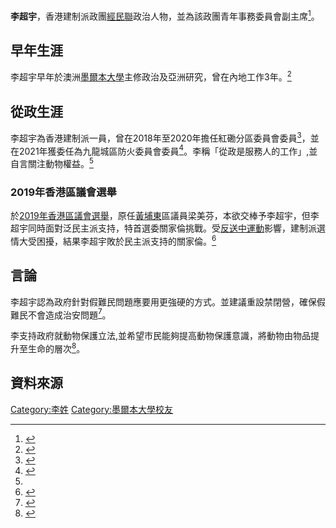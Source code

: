 '''李超宇'''，香港建制派政團[[經民聯|經民聯]]政治人物，並為該政團青年事務委員會副主席<ref>{{cite web |title=香港經濟民生聯盟青年事務委員會 |url=https://www.bpahk.org/%e9%9d%92%e5%b9%b4%e4%ba%8b%e5%8b%99%e5%a7%94%e5%93%a1%e6%9c%83/ |website=香港經濟民生聯盟 |accessdate=2021-07-29 |archive-date=2021-12-23 |archive-url=https://web.archive.org/web/20211223194013/https://www.bpahk.org/%E9%9D%92%E5%B9%B4%E4%BA%8B%E5%8B%99%E5%A7%94%E5%93%A1%E6%9C%83/ |dead-url=no }}</ref>。

==早年生涯==
李超宇早年於澳洲[[墨爾本大學|墨爾本大學]]主修政治及亞洲研究，曾在內地工作3年。<ref name="Mingpao-20181023">{{cite web |title=特稿：梁美芬梁志祥區選潛在接棒人 建制新一代：保皇批評源於不了解 |url=http://www.mingpaocanada.com/van/htm/News/20181023/HK-ggb1_r.htm |accessdate=2020-07-27 |archive-date=2019-10-21 |archive-url=https://web.archive.org/web/20191021045634/http://www.mingpaocanada.com/van/htm/News/20181023/HK-ggb1_r.htm |dead-url=no }}</ref>
==從政生涯==
李超宇為香港建制派一員，曾在2018年至2020年擔任紅磡分區委員會委員<ref>{{cite web |author1=民政事務總署 |title=財務委員會審核二零二零至二一年度開支預算管制人員的答覆 |url=https://www.had.gov.hk/file_manager/tc/documents/whats_new/SFCQ_2020-21-chi.pdf |accessdate=2021-07-29 |archive-date=2021-07-29 |archive-url=https://web.archive.org/web/20210729075643/https://www.had.gov.hk/file_manager/tc/documents/whats_new/SFCQ_2020-21-chi.pdf |dead-url=no }}</ref>，並在2021年獲委任為九龍城區防火委員會委員<ref>{{cite web |author1=民政事務總署 |title=九龍城區防火委員會委員名單 |url=https://www.had.gov.hk/tc/18_districts/t_my_map_05_dfsc.htm |website=我的社區 - 九龍城區 |accessdate=2021-07-29 |archive-date=2021-07-29 |archive-url=https://web.archive.org/web/20210729075643/https://www.had.gov.hk/tc/18_districts/t_my_map_05_dfsc.htm |dead-url=no }}</ref>。李稱「從政是服務人的工作」,並自言關注動物權益。<ref name="Mingpao-20181023"/>
===2019年香港區議會選舉===
於[[2019年香港區議會選舉|2019年香港區議會選舉]]，原任[[黃埔東_(選區)|黃埔東]]區議員梁美芬，本欲交棒予李超宇，但李超宇同時面對泛民主派支持，特首選委關家倫挑戰。受[[反對逃犯條例修訂草案運動|反送中運動]]影響，建制派選情大受困擾，結果李超宇敗於民主派支持的關家倫。<ref name="Oncc-20191125">{{cite web |title=政Whats噏：選舉失利　梁美芬梁志祥陳恒鑌交棒失敗 |url=https://hk.on.cc/hk/bkn/cnt/news/20191125/bkn-20191125174840484-1125_00822_001.html |accessdate=2020-07-27 |archive-date=2020-07-27 |archive-url=https://web.archive.org/web/20200727041757/https://hk.on.cc/hk/bkn/cnt/news/20191125/bkn-20191125174840484-1125_00822_001.html |dead-url=no }}</ref>
==言論==
李超宇認為政府針對假難民問題應要用更強硬的方式。並建議重設禁閉營，確保假難民不會造成治安問題<ref>{{cite news |author1=羅家晴 |title=梁美芬：「假難民」問題成香港治安毒瘤　倡大鴉洲設禁閉營 |url=https://www.hk01.com/%E6%94%BF%E6%83%85/325120/%E6%A2%81%E7%BE%8E%E8%8A%AC-%E5%81%87%E9%9B%A3%E6%B0%91-%E5%95%8F%E9%A1%8C%E6%88%90%E9%A6%99%E6%B8%AF%E6%B2%BB%E5%AE%89%E6%AF%92%E7%98%A4-%E5%80%A1%E5%A4%A7%E9%B4%89%E6%B4%B2%E8%A8%AD%E7%A6%81%E9%96%89%E7%87%9F |accessdate=2021-07-29 |work=HK01 |date=2019-05-04 |archive-date=2021-07-29 |archive-url=https://web.archive.org/web/20210729092103/https://www.hk01.com/%E6%94%BF%E6%83%85/325120/%E6%A2%81%E7%BE%8E%E8%8A%AC-%E5%81%87%E9%9B%A3%E6%B0%91-%E5%95%8F%E9%A1%8C%E6%88%90%E9%A6%99%E6%B8%AF%E6%B2%BB%E5%AE%89%E6%AF%92%E7%98%A4-%E5%80%A1%E5%A4%A7%E9%B4%89%E6%B4%B2%E8%A8%AD%E7%A6%81%E9%96%89%E7%87%9F |dead-url=no }}</ref>。

李支持政府就動物保護立法,並希望市民能夠提高動物保護意識，將動物由物品提升至生命的層次<ref>{{cite news |author1=陳晶琦 |title=關注動物權益團體政府總部請願　促當局制訂全面動物保護法 |url=https://www.hk01.com/%E7%A4%BE%E6%9C%83%E6%96%B0%E8%81%9E/180781/%E9%97%9C%E6%B3%A8%E5%8B%95%E7%89%A9%E6%AC%8A%E7%9B%8A%E5%9C%98%E9%AB%94%E6%94%BF%E5%BA%9C%E7%B8%BD%E9%83%A8%E8%AB%8B%E9%A1%98-%E4%BF%83%E7%95%B6%E5%B1%80%E5%88%B6%E8%A8%82%E5%85%A8%E9%9D%A2%E5%8B%95%E7%89%A9%E4%BF%9D%E8%AD%B7%E6%B3%95 |accessdate=2021-07-29 |work=HK01 |date=2018-04-22 |archive-date=2021-08-04 |archive-url=https://web.archive.org/web/20210804005501/https://www.hk01.com/%E7%A4%BE%E6%9C%83%E6%96%B0%E8%81%9E/180781/%E9%97%9C%E6%B3%A8%E5%8B%95%E7%89%A9%E6%AC%8A%E7%9B%8A%E5%9C%98%E9%AB%94%E6%94%BF%E5%BA%9C%E7%B8%BD%E9%83%A8%E8%AB%8B%E9%A1%98-%E4%BF%83%E7%95%B6%E5%B1%80%E5%88%B6%E8%A8%82%E5%85%A8%E9%9D%A2%E5%8B%95%E7%89%A9%E4%BF%9D%E8%AD%B7%E6%B3%95 |dead-url=no }}</ref>。

==資料來源==
{{reflist}}

[[Category:李姓|Category:李姓]]
[[Category:墨爾本大學校友|Category:墨爾本大學校友]]
